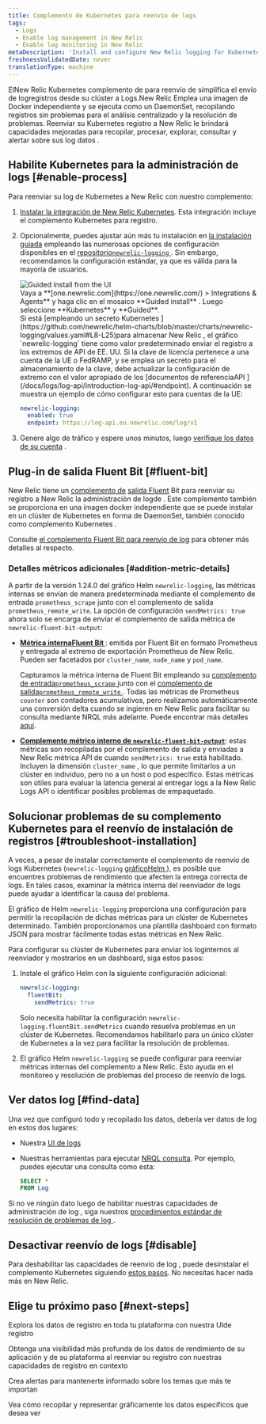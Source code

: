 ```yaml
---
title: Complemento de Kubernetes para reenvío de logs
tags:
  - Logs
  - Enable log management in New Relic
  - Enable log monitoring in New Relic
metaDescription: 'Install and configure New Relic logging for Kubernetes, so you can use enhanced log management capabilities.'
freshnessValidatedDate: never
translationType: machine
---
```


ElNew Relic Kubernetes complemento de para reenvío de simplifica el envío de logregistros desde su clúster a Logs.New Relic Emplea una imagen de Docker independiente y se ejecuta como un DaemonSet, recopilando registros sin problemas para el análisis centralizado y la resolución de problemas. Reenviar su Kubernetes registro a New Relic le brindará <InlinePopover type="logs" />capacidades mejoradas para recopilar, procesar, explorar, consultar y alertar sobre sus log datos .

## Habilite Kubernetes para la administración de logs [#enable-process]

Para reenviar su log de Kubernetes a New Relic con nuestro complemento:

1. [Instalar la integración de New Relic Kubernetes](/install/kubernetes). Esta integración incluye el complemento Kubernetes para registro.

2. Opcionalmente, puedes ajustar aún más tu instalación en [la instalación guiada](/install/kubernetes) empleando las numerosas opciones de configuración disponibles en el [repositorio`newrelic-logging` ](https://github.com/newrelic/helm-charts/tree/master/charts/newrelic-logging#configuration). Sin embargo, recomendamos la configuración estándar, ya que es válida para la mayoría de usuarios.

   <img title="Guided install from the UI" alt="Guided install from the UI" src="/images/kubernetes_screenshot-crop_gather-log-data.webp" />

   <figcaption>
     Vaya a <DNT>**[one.newrelic.com](https://one.newrelic.com/) &gt; Integrations &amp; Agents**</DNT> y haga clic en el mosaico <DNT>**Guided install**</DNT> . Luego seleccione <DNT>**Kubernetes**</DNT> y <DNT>**Guided**</DNT>.
   </figcaption>

   <Callout variant="important">
     Si está [empleando un secreto Kubernetes ](https://github.com/newrelic/helm-charts/blob/master/charts/newrelic-logging/values.yaml#L8-L25)para almacenar New Relic <InlinePopover type="licenseKey" />, el gráfico `newrelic-logging` tiene como valor predeterminado enviar el registro a los extremos de API de EE. UU. Si la clave de licencia pertenece a una cuenta de la UE o FedRAMP, y se emplea un secreto para el almacenamiento de la clave, debe actualizar la configuración de extremo con el valor apropiado de los [documentos de referenciaAPI ](/docs/logs/log-api/introduction-log-api/#endpoint). A continuación se muestra un ejemplo de cómo configurar esto para cuentas de la UE:

     ```yml
     newrelic-logging:
       enabled: true
       endpoint: https://log-api.eu.newrelic.com/log/v1
     ```
   </Callout>

3. Genere algo de tráfico y espere unos minutos, luego [verifique los datos de su cuenta](#find-data) .

<InstallFeedback />

## Plug-in de salida Fluent Bit [#fluent-bit]

New Relic tiene un [complemento de](https://fluentbit.io/) [salida Fluent](https://github.com/newrelic/newrelic-fluent-bit-output) Bit para reenviar su registro a New Relic la administración de logde . Este complemento también se proporciona en una imagen docker independiente que se puede instalar en un clúster de Kubernetes en forma de DaemonSet, también conocido como complemento Kubernetes .

Consulte [el complemento Fluent Bit para reenvío de log](/docs/logs/forward-logs/fluent-bit-plugin-log-forwarding) para obtener más detalles al respecto.

### Detalles métricos adicionales [#addition-metric-details]

A partir de la versión 1.24.0 del gráfico Helm `newrelic-logging`, las métricas internas se envían de manera predeterminada mediante el complemento de entrada `prometheus_scrape` junto con el complemento de salida `prometheus_remote_write`. La opción de configuración `sendMetrics: true` ahora solo se encarga de enviar el complemento de salida métrica de `newrelic-fluent-bit-output`:

* **[Métrica internaFluent Bit ](https://docs.fluentbit.io/manual/administration/monitoring#for-v2-metrics)**: emitida por Fluent Bit en formato Prometheus y entregada al extremo de exportación Prometheus de New Relic. Pueden ser facetados por `cluster_name`, `node_name` y `pod_name`.

  Capturamos la métrica interna de Fluent Bit empleando su [complemento de entrada`prometheus_scrape` ](https://docs.fluentbit.io/manual/pipeline/inputs/prometheus-scrape-metrics)junto con el [complemento de salida`prometheus_remote_write` ](https://docs.fluentbit.io/manual/pipeline/outputs/prometheus-remote-write). Todas las métricas de Prometheus `counter` son contadores acumulativos, pero realizamos automáticamente una conversión delta cuando se ingieren en New Relic para facilitar su consulta mediante NRQL más adelante. Puede encontrar más detalles [aquí](/docs/data-apis/understand-data/metric-data/cumulative-metrics/).

* **[Complemento métrico interno de `newrelic-fluent-bit-output`](https://github.com/newrelic/newrelic-fluent-bit-output?tab=readme-ov-file#troubleshooting-metrics)**: estas métricas son recopiladas por el complemento de salida y enviadas a New Relic métrica API de cuando `sendMetrics: true` está habilitado. Incluyen la dimensión `cluster_name` , lo que permite limitarlos a un clúster en individuo, pero no a un host o pod específico. Estas métricas son útiles para evaluar la latencia general al entregar logs a la New Relic Logs API o identificar posibles problemas de empaquetado.

## Solucionar problemas de su complemento Kubernetes para el reenvío de instalación de registros [#troubleshoot-installation]

A veces, a pesar de instalar correctamente el complemento de reenvío de logs Kubernetes (`newrelic-logging` [gráficoHelm ](https://github.com/newrelic/helm-charts/blob/master/charts/newrelic-logging)), es posible que encuentres problemas de rendimiento que afecten la entrega correcta de logs. En tales casos, examinar la métrica interna del reenviador de logs puede ayudar a identificar la causa del problema.

El gráfico de Helm `newrelic-logging` proporciona una configuración para permitir la recopilación de dichas métricas para un clúster de Kubernetes determinado. También proporcionamos una plantilla dashboard con formato JSON para mostrar fácilmente todas estas métricas en New Relic.

Para configurar su clúster de Kubernetes para enviar los loginternos al reenviador y mostrarlos en un dashboard, siga estos pasos:

1. Instale el gráfico Helm con la siguiente configuración adicional:

   ```yml
   newrelic-logging:
     fluentBit:
       sendMetrics: true
   ```

   Solo necesita habilitar la configuración `newrelic-logging.fluentBit.sendMetrics` cuando resuelva problemas en un clúster de Kubernetes. Recomendamos habilitarlo para un único clúster de Kubernetes a la vez para facilitar la resolución de problemas.

2. El gráfico Helm `newrelic-logging` se puede configurar para reenviar métricas internas del complemento a New Relic. Esto ayuda en el monitoreo y resolución de problemas del proceso de reenvío de logs.

## Ver datos log [#find-data]

Una vez que configuró todo y recopilado los datos, debería ver datos de log en estos dos lugares:

* Nuestra [UI de logs](https://one.newrelic.com/launcher/logger.log-launcher)

* Nuestras herramientas para ejecutar [NRQL consulta](/docs/query-your-data/explore-query-data/query-builder/use-advanced-nrql-mode-query-data/). Por ejemplo, puedes ejecutar una consulta como esta:

  ```sql
  SELECT *
  FROM Log
  ```

Si no ve ningún dato luego de habilitar nuestras capacidades de administración de log , siga nuestros [procedimientos estándar de resolución de problemas de log ](/docs/logs/troubleshooting/no-log-data-appears-ui/).

## Desactivar reenvío de logs [#disable]

Para deshabilitar las capacidades de reenvío de log , puede desinstalar el complemento Kubernetes siguiendo [estos pasos](/docs/kubernetes-pixie/kubernetes-integration/uninstall-kubernetes/). No necesitas hacer nada más en New Relic.

## Elige tu próximo paso [#next-steps]

<DocTiles>
  <DocTile title="Logs UI" path="/docs/logs/ui-data/use-logs-ui/">Explora los datos de registro en toda tu plataforma con nuestra UIde registro</DocTile>

  <DocTile title="Logs in context" path="/docs/logs/logs-context/logs-in-context/">Obtenga una visibilidad más profunda de los datos de rendimiento de su aplicación y de su plataforma al reenviar su registro con nuestras capacidades de registro en contexto</DocTile>

  <DocTile title="Alerts" path="/docs/alerts/overview/">Crea alertas para mantenerte informado sobre los temas que más te importan</DocTile>

  <DocTile title="Create dashboards" path="/docs/query-your-data/explore-query-data/dashboards/introduction-dashboards/">Vea cómo recopilar y representar gráficamente los datos específicos que desea ver</DocTile>
</DocTiles>